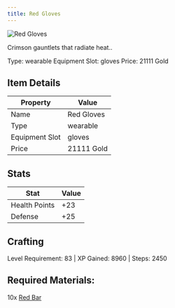 ```yaml
---
title: Red Gloves
---
```


<div className="flex items-start gap-6 mb-8">
  <div className="flex-shrink-0">
    <img src="/assets/resources/smithing/red_gloves.png" alt="Red Gloves" className="w-24 h-24 border rounded-lg" />
  </div>
  <div className="flex-1">
    <div className="space-y-2">
      <p className="text-lg text-muted-foreground">Crimson gauntlets that radiate heat..</p>
      <div className="flex flex-wrap gap-4 text-sm">
        <span className="px-2 py-1 bg-green-100 dark:bg-green-900 rounded-md">
          Type: wearable
        </span>
        <span className="px-2 py-1 bg-purple-100 dark:bg-purple-900 rounded-md">
          Equipment Slot: gloves
        </span>
        <span className="px-2 py-1 bg-yellow-100 dark:bg-yellow-900 rounded-md">
          Price: 21111 Gold
        </span>
      </div>
    </div>
  </div>
</div>

## Item Details
| Property | Value |
|----------|-------|
| Name | Red Gloves |
| Type | wearable |
| Equipment Slot | gloves |
| Price | 21111 Gold |

## Stats
| Stat | Value |
|------|-------|
| Health Points | +23 |
| Defense | +25 |

## Crafting
Level Requirement: 83 | XP Gained: 8960 | Steps: 2450

## Required Materials:
10x [Red Bar](/docs/resources/individual/red_bar)

